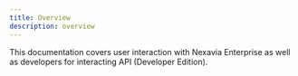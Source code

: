 ```yaml
---
title: Overview
description: overview
---
```


This documentation covers user interaction with Nexavia Enterprise as well as developers for interacting API (Developer Edition).